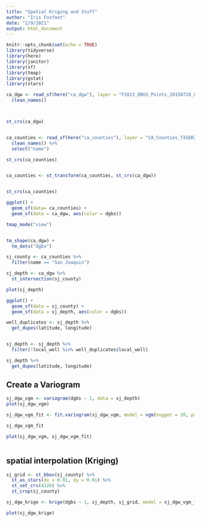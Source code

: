 ```yaml
---
title: "Spatial Kriging and Stuff"
author: "Iris Foxfoot"
date: "2/9/2021"
output: html_document
---
```


```r
knitr::opts_chunk$set(echo = TRUE)
library(tidyverse)
library(here)
library(janitor)
library(sf)
library(tmap)
library(gstat)
library(stars)
```

```r
ca_dgw <- read_sf(here("ca_dgw"), layer = "F2013_DBGS_Points_20150720_093252") %>% 
  clean_names()



st_crs(ca_dgw)


ca_counties <- read_sf(here("ca_counties"), layer = "CA_Counties_TIGER2016") %>% 
  clean_names() %>% 
  select("name")

st_crs(ca_counties)


ca_counties <- st_transform(ca_counties, st_crs(ca_dgw))


st_crs(ca_counties)
```

```r
ggplot() +
  geom_sf(data= ca_counties) +
  geom_sf(data = ca_dgw, aes(color = dgbs))
```

```r
tmap_mode("view")


tm_shape(ca_dgw) +
  tm_dots("dgbs")

```

```r
sj_county <- ca_counties %>% 
  filter(name == "San Joaquin")

sj_depth <- ca_dgw %>% 
  st_intersection(sj_county)

plot(sj_depth)

ggplot() +
  geom_sf(data = sj_county) +
  geom_sf(data = sj_depth, aes(color = dgbs))
```

```r
well_duplicates <- sj_depth %>% 
  get_dupes(latitude, longitude)


sj_depth <- sj_depth %>% 
  filter(!local_well %in% well_duplicates$local_well)

sj_depth %>% 
  get_dupes(latitude, longitude)
```

## Create a Variogram
```r
sj_dgw_vgm <- variogram(dgbs ~ 1, data = sj_depth)
plot(sj_dgw_vgm)

sj_dgw_vgm_fit <- fit.variogram(sj_dgw_vgm, model = vgm(nugget = 20, psill = 3000, range = 30, model = "Gau"))

sj_dgw_vgm_fit

plot(sj_dgw_vgm, sj_dgw_vgm_fit)
  
```

## spatial interpolation (Kriging)
```r
sj_grid <- st_bbox(sj_county) %>%
  st_as_stars(dx = 0.01, dy = 0.01) %>% 
  st_set_crs(4326) %>% 
  st_crop(sj_county)
```

```r
sj_dgw_krige <- krige(dgbs ~ 1, sj_depth, sj_grid, model = sj_dgw_vgm_fit)

plot(sj_dgw_krige)
```

